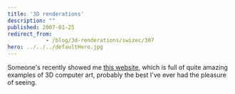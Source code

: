 ```yaml
---
title: '3D renderations'
description: ""
published: 2007-01-25
redirect_from: 
            - /blog/3d-renderations/swizec/307
hero: ../../../defaultHero.jpg
---
```


Someone's recently showed me [this website](http://hof.povray.org/), which is full of quite amazing examples of 3D computer art, probably the best I've ever had the pleasure of seeing.
